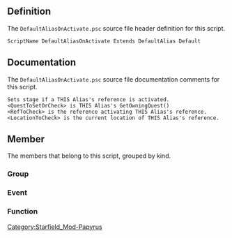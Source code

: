 {{Script_Object_Summary
| title = DefaultAliasOnActivate
| name = [[SFM:Script-DefaultAliasOnActivate|DefaultAliasOnActivate]]
| extends = [[SFM:Script-DefaultAlias|DefaultAlias]] → [[SFM:Script-DefaultAliasParent|DefaultAliasParent]] → [[SFM:Script-ReferenceAlias|ReferenceAlias]] → [[SFM:Script-Alias|Alias]] → [[SFM:Script-ScriptObject|ScriptObject]]
| flags = Default
}}


== Definition ==
The <code>DefaultAliasOnActivate.psc</code> source file header definition for this script.

<source lang="papyrus">
ScriptName DefaultAliasOnActivate Extends DefaultAlias Default
</source>


== Documentation ==
The <code>DefaultAliasOnActivate.psc</code> source file documentation comments for this script.

<source>
Sets stage if a THIS Alias's reference is activated.
<QuestToSetOrCheck> is THIS Alias's GetOwningQuest()
<RefToCheck> is the reference activating THIS Alias's reference.
<LocationToCheck> is the current location of THIS Alias's reference.
</source>


== Member ==
The members that belong to this script, grouped by kind.

=== Group ===
{{Script_Object_Member_Summary
| title = Script_Specific_Properties
| script = [[SFM:Script-DefaultAliasOnActivate|DefaultAliasOnActivate]]
| name = [[SFM:Script-DefaultAliasOnActivate/Script_Specific_Properties|Script_Specific_Properties]]
| kind = Group
}}

=== Event ===
{{Script_Object_Member_Summary
| title = OnActivate
| script = [[SFM:Script-DefaultAliasOnActivate|DefaultAliasOnActivate]]
| name = [[SFM:Script-DefaultAliasOnActivate/OnActivate|OnActivate]]
| kind = Event
| parameters = ObjectReference akActionRef
}}

=== Function ===
{{Script_Object_Member_Summary
| title = DoSpecificThing
| script = [[SFM:Script-DefaultAliasOnActivate|DefaultAliasOnActivate]]
| name = [[SFM:Script-DefaultAliasOnActivate/DoSpecificThing|DoSpecificThing]]
| kind = Function
| parameters = DefaultScriptFunctions:ParentScriptFunctionParams ParentScriptFunctionParams, ObjectReference RefToDoThingWith = none, bool LastRefToDoThingWith = true
| documentation = Reimplementing Parent's empty function
IMPORTANT: Children need to call this function as well when they override it
}}


[[Category:Starfield_Mod-Papyrus]]
